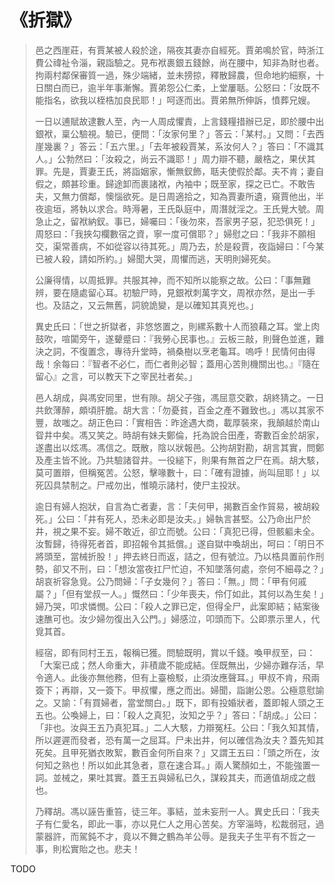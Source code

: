 # 《折獄》

> 邑之西崖莊，有賈某被人殺於途，隔夜其妻亦自經死。賈弟鳴於官，時浙江費公禕祉令淄，親詣驗之。見布袱裹銀五錢餘，尚在腰中，知非為財也者。拘兩村鄰保審質一過，殊少端緒，並未搒掠，釋散歸農，但命地約細察，十日關白而已，逾半年事漸懈。賈弟怨公仁柔，上堂屢聒。公怒曰：「汝既不能指名，欲我以桎梏加良民耶！」呵逐而出。賈弟無所伸訴，憤葬兄嫂。
>
> 一日以逋賦故逮數人至，內一人周成懼責，上言錢糧措辦已足，即於腰中出銀袱，稟公驗視。驗已，便問：「汝家何里？」答云：「某村。」又問：「去西崖幾裏？」答云：「五六里。」「去年被殺賈某，系汝何人？」答曰：「不識其人。」公勃然曰：「汝殺之，尚云不識耶！」周力辯不聽，嚴梏之，果伏其罪。先是，賈妻王氏，將詣姻家，慚無釵飾，聒夫使假於鄰。夫不肯；妻自假之，頗甚珍重。歸途卸而裹諸袱，內袖中；既至家，探之已亡。不敢告夫，又無力償鄰，懊惱欲死。是日周適拾之，知為賈妻所遺，窺賈他出，半夜逾垣，將執以求合。時溽暑，王氏臥庭中，周潛就淫之。王氏覺大號。周急止之，留袱納釵。事已，婦囑曰：「後勿來，吾家男子惡，犯恐俱死！」周怒曰：「我挾勾欄數宿之資，寧一度可償耶？」婦慰之曰：「我非不願相交，渠常善病，不如從容以待其死。」周乃去，於是殺賈，夜詣婦曰：「今某已被人殺，請如所約。」婦聞大哭，周懼而逃，天明則婦死矣。
>
> 公廉得情，以周抵罪。共服其神，而不知所以能察之故。公曰：「事無難辨，要在隨處留心耳。初驗尸時，見銀袱刺萬字文，周袱亦然，是出一手也。及詰之，又云無舊，詞貌詭變，是以確知其真兇也。」
>
> 異史氏曰：「世之折獄者，非悠悠置之，則縲系數十人而狼藉之耳。堂上肉鼓吹，喧闐旁午，遂顰蹙曰：『我勞心民事也。』云板三敲，則聲色並進，難決之詞，不復置念，專待升堂時，禍桑樹以烹老龜耳。嗚呼！民情何由得哉！余每曰：『智者不必仁，而仁者則必智；蓋用心苦則機關出也。』『隨在留心』之言，可以教天下之宰民社者矣。」
>
> 邑人胡成，與馮安同里，世有隙。胡父子強，馮屈意交歡，胡終猜之。一日共飲薄醉，頗頃肝膽。胡大言：「勿憂貧，百金之產不難致也。」馮以其家不豐，故嗤之。胡正色曰：「實相告：昨途遇大商，載厚裝來，我顛越於南山眢井中矣。馮又笑之。時胡有妹夫鄭倫，托為說合田產，寄數百金於胡家，遂盡出以炫馮。馮信之。既散，陰以狀報邑。公拘胡對勘，胡言其實，問鄭及產主皆不訛。乃共驗諸眢井。一役縋下，則果有無首之尸在焉。胡大駭，莫可置辯，但稱冤苦。公怒，擊喙數十，曰：「確有證據，尚叫屈耶！」以死囚具禁制之。尸戒勿出，惟曉示諸村，使尸主投狀。
>
> 逾日有婦人抱狀，自言為亡者妻，言：「夫何甲，揭數百金作貿易，被胡殺死。」公曰：「井有死人，恐未必即是汝夫。」婦執言甚堅。公乃命出尸於井，視之果不妄。婦不敢近，卻立而號。公曰：「真犯已得，但骸軀未全。汝暫歸，待得死者首，即招報令其抵償。」遂自獄中喚胡出，呵曰：「明日不將頭至，當械折股！」押去終日而返，詰之，但有號泣。乃以梏具置前作刑勢，卻又不刑，曰：「想汝當夜扛尸忙迫，不知墜落何處，奈何不細尋之？」胡哀祈容急覓。公乃問婦：「子女幾何？」答曰：「無。」問：「甲有何戚屬？」「但有堂叔一人。」慨然曰：「少年喪夫，伶仃如此，其何以為生矣！」婦乃哭，叩求憐憫。公曰：「殺人之罪已定，但得全尸，此案即結；結案後速醮可也。汝少婦勿復出入公門。」婦感泣，叩頭而下。公即票示里人，代覓其首。
>
> 經宿，即有同村王五，報稱已獲。問驗既明，賞以千錢。喚甲叔至，曰：「大案已成；然人命重大，非積歲不能成結。侄既無出，少婦亦難存活，早令適人。此後亦無他務，但有上臺檢駁，止須汝應聲耳。」甲叔不肯，飛兩簽下；再辯，又一簽下。甲叔懼，應之而出。婦聞，詣謝公恩。公極意慰諭之。又諭：「有買婦者，當堂關白。」既下，即有投婚狀者，蓋即報人頭之王五也。公喚婦上，曰：「殺人之真犯，汝知之乎？」答曰：「胡成。」公曰：「非也。汝與王五乃真犯耳。」二人大駭，力辯冤枉。公曰：「我久知其情，所以遲遲而發者，恐有萬一之屈耳。尸未出井，何以確信為汝夫？蓋先知其死矣。且甲死猶衣敗絮，數百金何所自來？」又謂王五曰：「頭之所在，汝何知之熟也！所以如此其急者，意在速合耳。」兩人驚顏如土，不能強置一詞。並械之，果吐其實。蓋王五與婦私已久，謀殺其夫，而適值胡成之戲也。
>
> 乃釋胡。馮以誣告重笞，徒三年。事結，並未妄刑一人。異史氏曰：「我夫子有仁愛名，即此一事，亦以見仁人之用心苦矣。方宰淄時，松裁弱冠，過蒙器許，而駕鈍不才，竟以不舞之鶴為羊公辱。是我夫子生平有不哲之一事，則松實貽之也。悲夫！

TODO
